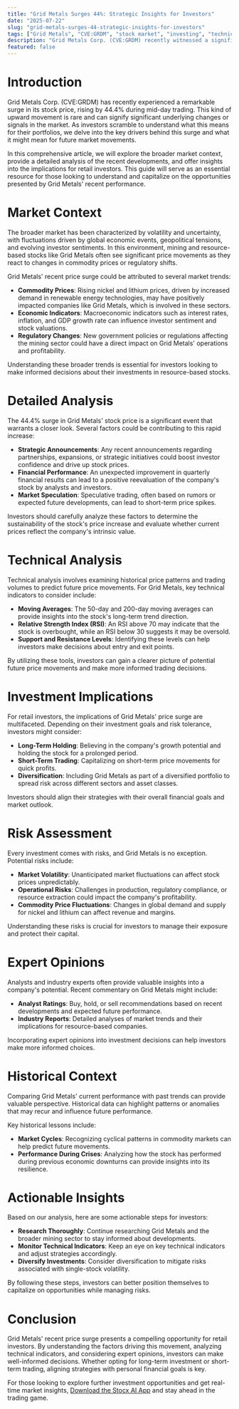 ```yaml
---
title: "Grid Metals Surges 44%: Strategic Insights for Investors"
date: "2025-07-22"
slug: "grid-metals-surges-44-strategic-insights-for-investors"
tags: ["Grid Metals", "CVE:GRDM", "stock market", "investing", "technical analysis", "investment strategy", "market trends", "mining sector", "commodity prices", "risk management"]
description: "Grid Metals Corp. (CVE:GRDM) recently witnessed a significant surge, trading up by 44.4%. This unexpected leap in price has caught the attention of retail investors and market analysts alike, prompting questions about the underlying causes and future implications. This article delves into the factors contributing to this surge, including potential market catalysts such as strategic announcements or macroeconomic influences. Furthermore, it provides a detailed analysis of Grid Metals' historical performance, technical indicators, and market positioning. Investors will gain insights into the potential risks and rewards associated with investing in this stock, supported by expert opinions and comparative historical data. Actionable recommendations are provided to help both novice and experienced investors navigate this opportunity, considering various investment strategies and risk management techniques."
featured: false
---
```


# Introduction
Grid Metals Corp. (CVE:GRDM) has recently experienced a remarkable surge in its stock price, rising by 44.4% during mid-day trading. This kind of upward movement is rare and can signify significant underlying changes or signals in the market. As investors scramble to understand what this means for their portfolios, we delve into the key drivers behind this surge and what it might mean for future market movements.

In this comprehensive article, we will explore the broader market context, provide a detailed analysis of the recent developments, and offer insights into the implications for retail investors. This guide will serve as an essential resource for those looking to understand and capitalize on the opportunities presented by Grid Metals' recent performance.

# Market Context
The broader market has been characterized by volatility and uncertainty, with fluctuations driven by global economic events, geopolitical tensions, and evolving investor sentiments. In this environment, mining and resource-based stocks like Grid Metals often see significant price movements as they react to changes in commodity prices or regulatory shifts.

Grid Metals' recent price surge could be attributed to several market trends:

- **Commodity Prices**: Rising nickel and lithium prices, driven by increased demand in renewable energy technologies, may have positively impacted companies like Grid Metals, which is involved in these sectors.
- **Economic Indicators**: Macroeconomic indicators such as interest rates, inflation, and GDP growth rate can influence investor sentiment and stock valuations.
- **Regulatory Changes**: New government policies or regulations affecting the mining sector could have a direct impact on Grid Metals' operations and profitability.

Understanding these broader trends is essential for investors looking to make informed decisions about their investments in resource-based stocks.

# Detailed Analysis
The 44.4% surge in Grid Metals' stock price is a significant event that warrants a closer look. Several factors could be contributing to this rapid increase:

- **Strategic Announcements**: Any recent announcements regarding partnerships, expansions, or strategic initiatives could boost investor confidence and drive up stock prices.
- **Financial Performance**: An unexpected improvement in quarterly financial results can lead to a positive reevaluation of the company's stock by analysts and investors.
- **Market Speculation**: Speculative trading, often based on rumors or expected future developments, can lead to short-term price spikes.

Investors should carefully analyze these factors to determine the sustainability of the stock's price increase and evaluate whether current prices reflect the company's intrinsic value.

# Technical Analysis
Technical analysis involves examining historical price patterns and trading volumes to predict future price movements. For Grid Metals, key technical indicators to consider include:

- **Moving Averages**: The 50-day and 200-day moving averages can provide insights into the stock's long-term trend direction.
- **Relative Strength Index (RSI)**: An RSI above 70 may indicate that the stock is overbought, while an RSI below 30 suggests it may be oversold.
- **Support and Resistance Levels**: Identifying these levels can help investors make decisions about entry and exit points.

By utilizing these tools, investors can gain a clearer picture of potential future price movements and make more informed trading decisions.

# Investment Implications
For retail investors, the implications of Grid Metals' price surge are multifaceted. Depending on their investment goals and risk tolerance, investors might consider:

- **Long-Term Holding**: Believing in the company's growth potential and holding the stock for a prolonged period.
- **Short-Term Trading**: Capitalizing on short-term price movements for quick profits.
- **Diversification**: Including Grid Metals as part of a diversified portfolio to spread risk across different sectors and asset classes.

Investors should align their strategies with their overall financial goals and market outlook.

# Risk Assessment
Every investment comes with risks, and Grid Metals is no exception. Potential risks include:

- **Market Volatility**: Unanticipated market fluctuations can affect stock prices unpredictably.
- **Operational Risks**: Challenges in production, regulatory compliance, or resource extraction could impact the company's profitability.
- **Commodity Price Fluctuations**: Changes in global demand and supply for nickel and lithium can affect revenue and margins.

Understanding these risks is crucial for investors to manage their exposure and protect their capital.

# Expert Opinions
Analysts and industry experts often provide valuable insights into a company's potential. Recent commentary on Grid Metals might include:

- **Analyst Ratings**: Buy, hold, or sell recommendations based on recent developments and expected future performance.
- **Industry Reports**: Detailed analyses of market trends and their implications for resource-based companies.

Incorporating expert opinions into investment decisions can help investors make more informed choices.

# Historical Context
Comparing Grid Metals' current performance with past trends can provide valuable perspective. Historical data can highlight patterns or anomalies that may recur and influence future performance.

Key historical lessons include:

- **Market Cycles**: Recognizing cyclical patterns in commodity markets can help predict future movements.
- **Performance During Crises**: Analyzing how the stock has performed during previous economic downturns can provide insights into its resilience.

# Actionable Insights
Based on our analysis, here are some actionable steps for investors:

- **Research Thoroughly**: Continue researching Grid Metals and the broader mining sector to stay informed about developments.
- **Monitor Technical Indicators**: Keep an eye on key technical indicators and adjust strategies accordingly.
- **Diversify Investments**: Consider diversification to mitigate risks associated with single-stock volatility.

By following these steps, investors can better position themselves to capitalize on opportunities while managing risks.

# Conclusion
Grid Metals' recent price surge presents a compelling opportunity for retail investors. By understanding the factors driving this movement, analyzing technical indicators, and considering expert opinions, investors can make well-informed decisions. Whether opting for long-term investment or short-term trading, aligning strategies with personal financial goals is key.

For those looking to explore further investment opportunities and get real-time market insights, [Download the Stocx AI App](https://stocx.co) and stay ahead in the trading game.
